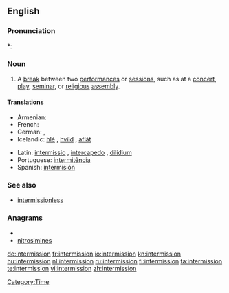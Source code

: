 ==English==

===Pronunciation===
*: {{rhymes|ɪʃən}}

===Noun===
{{en-noun}}

# A [[break]] between two [[performance]]s or [[session]]s, such as at a [[concert]], [[play]], [[seminar]], or [[religious]] [[assembly]].

====Translations====
{{trans-top|break between performances or sessions}}
* Armenian: {{t|hy|դադար|tr=dadar|sc=Armn}}
* French: {{t+|fr|intermission}}
* German: {{t+|de|Unterbrechung}}, {{t+|de|Pause}}
* Icelandic: [[hlé]] {{n}}, [[hvíld]] {{f}}, [[aflát]] {{n}}
{{trans-mid}}
* Latin: [[intermissio]] {{f}}, [[intercapedo]] {{f}}, [[dilidium]] {{n}}
* Portuguese: [[intermitência]] {{f}}
* Spanish: [[intermisión]]
{{trans-bottom}}

===See also===
* [[intermissionless]]

===Anagrams===
* {{alphagram|eiiimnnorsst}}
* [[nitrosimines#English|nitrosimines]]

[[Category:Time]]

[[de:intermission]]
[[fr:intermission]]
[[io:intermission]]
[[kn:intermission]]
[[hu:intermission]]
[[nl:intermission]]
[[ru:intermission]]
[[fi:intermission]]
[[ta:intermission]]
[[te:intermission]]
[[vi:intermission]]
[[zh:intermission]]